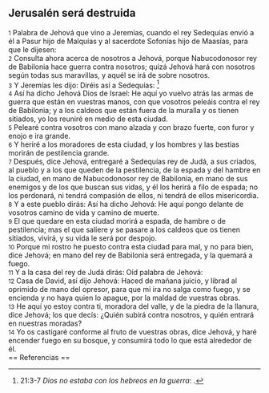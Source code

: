 == Jerusalén será destruida ==

{{anchor|1}} <small>1</small> Palabra de Jehová que vino a Jeremías, cuando el rey Sedequías envió a él a Pasur hijo de Malquías y al sacerdote Sofonías hijo de Maasías, para que le dijesen:<br>
{{anchor|2}} <small>2</small> Consulta ahora acerca de nosotros a Jehová, porque Nabucodonosor rey de Babilonia hace guerra contra nosotros; quizá Jehová hará con nosotros según todas sus maravillas, y aquél se irá de sobre nosotros.<br>
{{anchor|3}} <small>3</small> Y Jeremías les dijo: Diréis así a Sedequías: <ref>21:3-7 ''Dios no estaba con los hebreos en la guerra'': {{lib|LU|97|6|2}}.</ref><br>
{{anchor|4}} <small>4</small> Así ha dicho Jehová Dios de Israel: He aquí yo vuelvo atrás las armas de guerra que están en vuestras manos, con que vosotros peleáis contra el rey de Babilonia; y a los caldeos que están fuera de la muralla y os tienen sitiados, yo los reuniré en medio de esta ciudad.<br>
{{anchor|5}} <small>5</small> Pelearé contra vosotros con mano alzada y con brazo fuerte, con furor y enojo e ira grande.<br>
{{anchor|6}} <small>6</small> Y heriré a los moradores de esta ciudad, y los hombres y las bestias morirán de pestilencia grande.<br>
{{anchor|7}} <small>7</small> Después, dice Jehová, entregaré a Sedequías rey de Judá, a sus criados, al pueblo y a los que queden de la pestilencia, de la espada y del hambre en la ciudad, en mano de Nabucodonosor rey de Babilonia, en mano de sus enemigos y de los que buscan sus vidas, y él los herirá a filo de espada; no los perdonará, ni tendrá compasión de ellos, ni tendrá de ellos misericordia.<br>
{{anchor|8}} <small>8</small> Y a este pueblo dirás: Así ha dicho Jehová: He aquí pongo delante de vosotros camino de vida y camino de muerte.<br>
{{anchor|9}} <small>9</small> El que quedare en esta ciudad morirá a espada, de hambre o de pestilencia; mas el que saliere y se pasare a los caldeos que os tienen sitiados, vivirá, y su vida le será por despojo.<br>
{{anchor|10}} <small>10</small> Porque mi rostro he puesto contra esta ciudad para mal, y no para bien, dice Jehová; en mano del rey de Babilonia será entregada, y la quemará a fuego.<br>
{{anchor|11}} <small>11</small> Y a la casa del rey de Judá dirás: Oíd palabra de Jehová:<br>
{{anchor|12}} <small>12</small> Casa de David, así dijo Jehová: Haced de mañana juicio, y librad al oprimido de mano del opresor, para que mi ira no salga como fuego, y se encienda y no haya quien lo apague, por la maldad de vuestras obras.<br>
{{anchor|13}} <small>13</small> He aquí yo estoy contra ti, moradora del valle, y de la piedra de la llanura, dice Jehová; los que decís: ¿Quién subirá contra nosotros, y quién entrará en nuestras moradas?<br>
{{anchor|14}} <small>14</small> Yo os castigaré conforme al fruto de vuestras obras, dice Jehová, y haré encender fuego en su bosque, y consumirá todo lo que está alrededor de él.<br>
== Referencias ==

<references />
